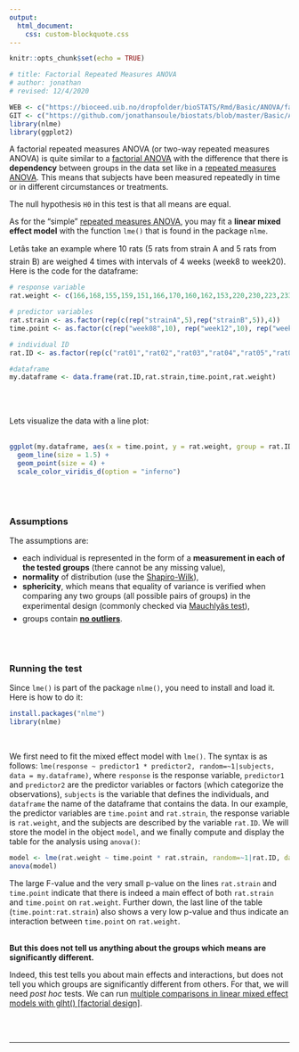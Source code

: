 ```yaml
---
output:
  html_document:
    css: custom-blockquote.css
---
```


```r
knitr::opts_chunk$set(echo = TRUE)

# title: Factorial Repeated Measures ANOVA
# author: jonathan
# revised: 12/4/2020 

WEB <- c("https://bioceed.uib.no/dropfolder/bioSTATS/Rmd/Basic/ANOVA/factorial-repeated.html")
GIT <- c("https://github.com/jonathansoule/biostats/blob/master/Basic/ANOVA/factorial-repeated.Rmd")
library(nlme)
library(ggplot2)

```
A factorial repeated measures ANOVA (or two-way repeated measures ANOVA) is quite similar to a [factorial ANOVA](http://biostats.w.uib.no/factorial-design/){target="_blank"} with the difference that there is **dependency** between groups in the data set like in a [repeated measures ANOVA](https://biostats.w.uib.no/repeated-measures-anova/){target="_blank"}. This means that subjects have been measured repeatedly in time or in different circumstances or treatments. 

The null hypothesis `H0` in this test is that all means are equal.

As for the "simple" [repeated measures ANOVA](https://biostats.w.uib.no/repeated-measures-anova/){target="_blank"}, you may fit a **linear mixed effect model** with the function `lme()` that is found in the package `nlme`.

Letâs take an example where 10 rats (5 rats from strain A and 5 rats from strain B) are weighed 4 times with intervals of 4 weeks (week8 to week20). Here is the code for the dataframe:
```r

# response variable
rat.weight <- c(166,168,155,159,151,166,170,160,162,153,220,230,223,233,229,262,274,267,283,274,261,275,264,280,282,343,354,351,359,349,297,311,305,315,303,375,399,388,405,395)

# predictor variables
rat.strain <- as.factor(rep(c(rep("strainA",5),rep("strainB",5)),4))
time.point <- as.factor(c(rep("week08",10), rep("week12",10), rep("week16",10), rep("week20",10)))

# individual ID
rat.ID <- as.factor(rep(c("rat01","rat02","rat03","rat04","rat05","rat06","rat07","rat08","rat09","rat10"),4))

#dataframe
my.dataframe <- data.frame(rat.ID,rat.strain,time.point,rat.weight)
```
<br/><br/>

Lets visualize the data with a line plot:
<br/><br/>
```r
ggplot(my.dataframe, aes(x = time.point, y = rat.weight, group = rat.ID, shape = rat.strain, color = rat.ID)) +
  geom_line(size = 1.5) +
  geom_point(size = 4) +
  scale_color_viridis_d(option = "inferno")
```
<br/><br/>

### Assumptions

The assumptions are:

+ each individual is represented in the form of a **measurement in each of the tested groups** (there cannot be any missing value),
+ **normality** of distribution (use the  [Shapiro-Wilk](https://biostats.w.uib.no/test-for-normality-shapiro-wilks-test/){target="_blank"}),
+ **sphericity**, which means that equality of variance is verified when comparing any two groups (all possible pairs of groups) in the experimental design (commonly checked via [Mauchlyâs test](https://biostats.w.uib.no/test-for-sphericity-mauchly-test/){target="_blank"}), 
+ groups contain [**no outliers**](https://biostats.w.uib.no/finding-outliers/){target="_blank"}.
 

<br/><br/>

### Running the test

Since `lme()` is part of the package `nlme()`, you need to install and load it. Here is how to do it:

```r
install.packages("nlme")
library(nlme)
```
<br/>

We first need to fit the mixed effect model with `lme()`. The syntax is as follows: `lme(response ~ predictor1 * predictor2, random=~1|subjects, data = my.dataframe)`, where `response` is the response variable, `predictor1` and `predictor2` are the predictor variables or factors (which categorize the observations), `subjects` is the variable that defines the individuals, and `dataframe` the name of the dataframe that contains the data.
In our example, the predictor variables are `time.point` and `rat.strain`, the response variable is `rat.weight`, and the subjects are described by the variable `rat.ID`. 
We will store the model in the object `model`, and we finally compute and display the table for the analysis using `anova()`:
```r
model <- lme(rat.weight ~ time.point * rat.strain, random=~1|rat.ID, data=my.dataframe)
anova(model)
```

The large F-value and the very small p-value on the lines `rat.strain` and `time.point` indicate that there is indeed a main effect of both `rat.strain` and `time.point` on `rat.weight`. Further down, the last line of the table (`time.point:rat.strain`) also shows a very low p-value and thus indicate an interaction between `time.point` on `rat.weight`.
<br/><br/>

**But this does not tell us anything about the groups which means are significantly different.**

Indeed, this test tells you about main effects and interactions, but does not tell you which groups are significantly different from others. For that, we will need *post hoc* tests. We can run [multiple comparisons in linear mixed effect models with glht() [factorial design]](https://biostats.w.uib.no/post-hoc-tests-multiple-comparisons-in-linear-mixed-effect-models-2/){target="_blank"}.

<br/><br/>

***
<!-- UNCOMMENT TO ACTIVATE
Get the Rmarkdown file corresponding to this page on [GitHub](`r GIT`){target="_blank"}.
-->
